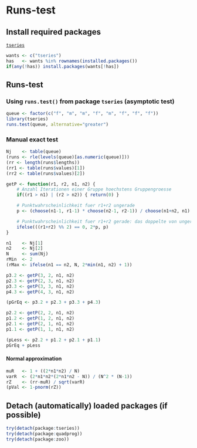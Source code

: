 Runs-test
=========================

Install required packages
-------------------------

[`tseries`](http://cran.r-project.org/package=tseries)

```r
wants <- c("tseries")
has   <- wants %in% rownames(installed.packages())
if(any(!has)) install.packages(wants[!has])
```

Runs-test
-------------------------

### Using `runs.test()` from package `tseries` (asymptotic test)

```r
queue <- factor(c("f", "m", "m", "f", "m", "f", "f", "f"))
library(tseries)
runs.test(queue, alternative="greater")
```

### Manual exact test

```r
Nj    <- table(queue)
(runs <- rle(levels(queue)[as.numeric(queue)]))
(rr <- length(runs$lengths))
(rr1 <- table(runs$values)[1])
(rr2 <- table(runs$values)[2])
```

```r
getP <- function(r1, r2, n1, n2) {
    # Anzahl Iterationen einer Gruppe hoechstens Gruppengroesse
    if((r1 > n1) | (r2 > n2)) { return(0) }

    # Punktwahrscheinlichkeit fuer r1+r2 ungerade
    p <- (choose(n1-1, r1-1) * choose(n2-1, r2-1)) / choose(n1+n2, n1)

    # Punktwahrscheinlichkeit fuer r1+r2 gerade: das doppelte von ungerade
    ifelse(((r1+r2) %% 2) == 0, 2*p, p)
}
```

```r
n1    <- Nj[1]
n2    <- Nj[2]
N     <- sum(Nj)
rMin  <- 2
(rMax <- ifelse(n1 == n2, N, 2*min(n1, n2) + 1))
```

```r
p3.2 <- getP(3, 2, n1, n2)
p2.3 <- getP(2, 3, n1, n2)
p3.3 <- getP(3, 3, n1, n2)
p4.3 <- getP(4, 3, n1, n2)
```
```r
(pGrEq <- p3.2 + p2.3 + p3.3 + p4.3)
```

```r
p2.2 <- getP(2, 2, n1, n2)
p1.2 <- getP(1, 2, n1, n2)
p2.1 <- getP(2, 1, n1, n2)
p1.1 <- getP(1, 1, n1, n2)
```

```r
(pLess <- p2.2 + p1.2 + p2.1 + p1.1)
pGrEq + pLess
```

#### Normal approximation

```r
muR   <- 1 + ((2*n1*n2) / N)
varR  <- (2*n1*n2*(2*n1*n2 - N)) / (N^2 * (N-1))
rZ    <- (rr-muR) / sqrt(varR)
(pVal <- 1-pnorm(rZ))
```

Detach (automatically) loaded packages (if possible)
-------------------------

```r
try(detach(package:tseries))
try(detach(package:quadprog))
try(detach(package:zoo))
```
